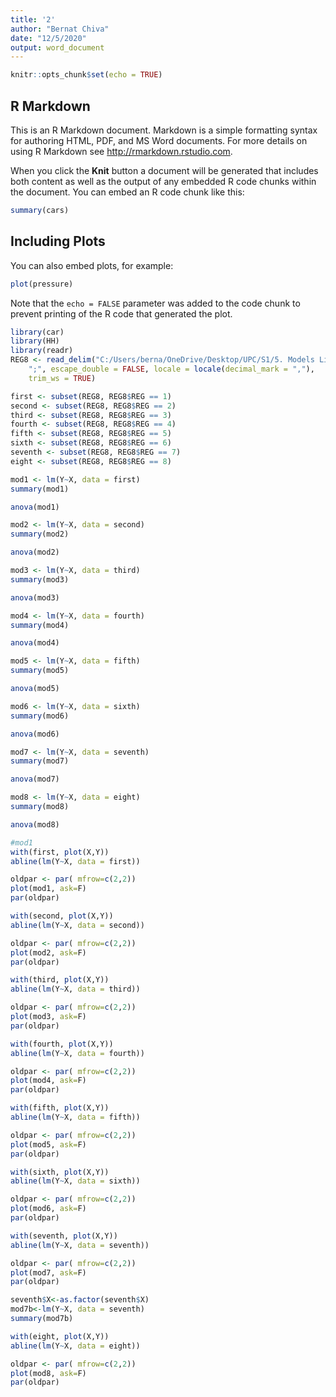 ---
title: '2'
author: "Bernat Chiva"
date: "12/5/2020"
output: word_document
---

```{r setup, include=FALSE}
knitr::opts_chunk$set(echo = TRUE)
```

## R Markdown

This is an R Markdown document. Markdown is a simple formatting syntax for authoring HTML, PDF, and MS Word documents. For more details on using R Markdown see <http://rmarkdown.rstudio.com>.

When you click the **Knit** button a document will be generated that includes both content as well as the output of any embedded R code chunks within the document. You can embed an R code chunk like this:

```{r cars}
summary(cars)
```

## Including Plots

You can also embed plots, for example:

```{r pressure, echo=FALSE}
plot(pressure)
```

Note that the `echo = FALSE` parameter was added to the code chunk to prevent printing of the R code that generated the plot.


```{r}
library(car)
library(HH)
library(readr)
REG8 <- read_delim("C:/Users/berna/OneDrive/Desktop/UPC/S1/5. Models Lineals/datasets/REG8.csv", 
    ";", escape_double = FALSE, locale = locale(decimal_mark = ","), 
    trim_ws = TRUE)

```
```{r}
first <- subset(REG8, REG8$REG == 1)
second <- subset(REG8, REG8$REG == 2)
third <- subset(REG8, REG8$REG == 3)
fourth <- subset(REG8, REG8$REG == 4)
fifth <- subset(REG8, REG8$REG == 5)
sixth <- subset(REG8, REG8$REG == 6)
seventh <- subset(REG8, REG8$REG == 7)
eight <- subset(REG8, REG8$REG == 8)
```

```{r}
mod1 <- lm(Y~X, data = first)
summary(mod1)
```
```{r}
anova(mod1)
```
```{r}
mod2 <- lm(Y~X, data = second)
summary(mod2)
```
```{r}
anova(mod2)
```

```{r}
mod3 <- lm(Y~X, data = third)
summary(mod3)
```
```{r}
anova(mod3)
```

```{r}
mod4 <- lm(Y~X, data = fourth)
summary(mod4)
```
```{r}
anova(mod4)
```
```{r}
mod5 <- lm(Y~X, data = fifth)
summary(mod5)
```
```{r}
anova(mod5)
```
```{r}
mod6 <- lm(Y~X, data = sixth)
summary(mod6)
```
```{r}
anova(mod6)
```
```{r}
mod7 <- lm(Y~X, data = seventh)
summary(mod7)
```
```{r}
anova(mod7)
```
```{r}
mod8 <- lm(Y~X, data = eight)
summary(mod8)
```
```{r}
anova(mod8)
```


```{r}
#mod1
with(first, plot(X,Y))
abline(lm(Y~X, data = first))
```
```{r}
oldpar <- par( mfrow=c(2,2))
plot(mod1, ask=F)
par(oldpar)
```


```{r}
with(second, plot(X,Y))
abline(lm(Y~X, data = second))
```
```{r}
oldpar <- par( mfrow=c(2,2))
plot(mod2, ask=F)
par(oldpar)
```
```{r}
with(third, plot(X,Y))
abline(lm(Y~X, data = third))
```
```{r}
oldpar <- par( mfrow=c(2,2))
plot(mod3, ask=F)
par(oldpar)
```


```{r}
with(fourth, plot(X,Y))
abline(lm(Y~X, data = fourth))
```
```{r}
oldpar <- par( mfrow=c(2,2))
plot(mod4, ask=F)
par(oldpar)
```
```{r}
with(fifth, plot(X,Y))
abline(lm(Y~X, data = fifth))
```
```{r}
oldpar <- par( mfrow=c(2,2))
plot(mod5, ask=F)
par(oldpar)
```


```{r}
with(sixth, plot(X,Y))
abline(lm(Y~X, data = sixth))
```
```{r}
oldpar <- par( mfrow=c(2,2))
plot(mod6, ask=F)
par(oldpar)
```


```{r}
with(seventh, plot(X,Y))
abline(lm(Y~X, data = seventh))
```
```{r}
oldpar <- par( mfrow=c(2,2))
plot(mod7, ask=F)
par(oldpar)
```
```{r}
seventh$X<-as.factor(seventh$X)
mod7b<-lm(Y~X, data = seventh)
summary(mod7b)
```


```{r}
with(eight, plot(X,Y))
abline(lm(Y~X, data = eight))
```
```{r}
oldpar <- par( mfrow=c(2,2))
plot(mod8, ask=F)
par(oldpar)
```
